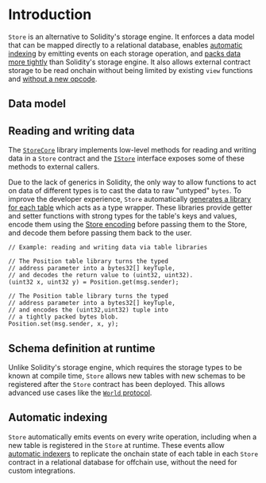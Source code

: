 
# Introduction

`Store` is an alternative to Solidity's storage engine.
It enforces a data model that can be mapped directly to a relational database, enables [automatic indexing](../services/indexer) by emitting events on each storage operation, and [packs data more tightly](./encoding) than Solidity's storage engine.
It also allows external contract storage to be read onchain without being limited by existing `view` functions and [without a new opcode](https://eips.ethereum.org/EIPS/eip-2330).

## Data model

<TableIntro />

## Reading and writing data

The [`StoreCore`](./reference) library implements low-level methods for reading and writing data in a `Store` contract and the [`IStore`](./reference) interface exposes some of these methods to external callers.

Due to the lack of generics in Solidity, the only way to allow functions to act on data of different types is to cast the data to raw "untyped" `bytes`.
To improve the developer experience, `Store` automatically [generates a library for each table](./table-libraries) which acts as a type wrapper.
These libraries provide getter and setter functions with strong types for the table's keys and values, encode them using the [Store encoding](./encoding) before passing them to the Store, and decode them before passing them back to the user.

```solidity
// Example: reading and writing data via table libraries

// The Position table library turns the typed
// address parameter into a bytes32[] keyTuple,
// and decodes the return value to (uint32, uint32).
(uint32 x, uint32 y) = Position.get(msg.sender);

// The Position table library turns the typed
// address parameter into a bytes32[] keyTuple,
// and encodes the (uint32,uint32) tuple into
// a tightly packed bytes blob.
Position.set(msg.sender, x, y);
```

## Schema definition at runtime

Unlike Solidity's storage engine, which requires the storage types to be known at compile time, `Store` allows new tables with new schemas to be registered after the `Store` contract has been deployed.
This allows advanced use cases like the [`World` protocol](../world/introduction).

## Automatic indexing

`Store` automatically emits events on every write operation, including when a new table is registered in the `Store` at runtime.
These events allow [automatic indexers](../services/indexer) to replicate the onchain state of each table in each `Store` contract in a relational database for offchain use, without the need for custom integrations.
